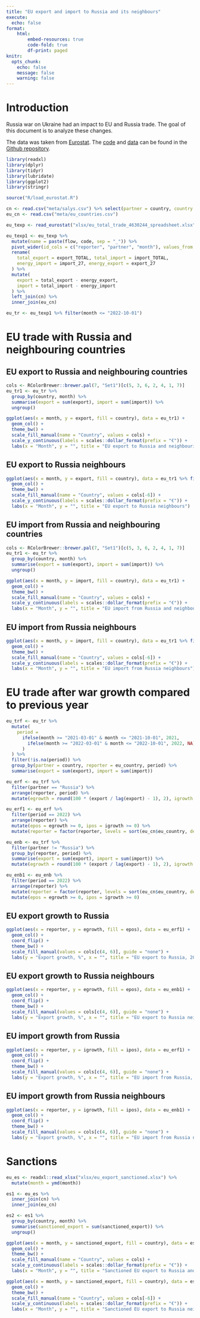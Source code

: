 ```yaml
---
title: "EU export and import to Russia and its neighbours"
execute:
  echo: false
format: 
    html:
        embed-resources: true
        code-fold: true
        df-print: paged
knitr: 
  opts_chunk: 
    echo: false
    message: false
    warning: false
---
```


# Introduction

Russia war on Ukraine had an impact to EU and Russia trade. The goal of this document is to analyze these changes.

The data was taken from [Eurostat](https://ec.europa.eu/eurostat/databrowser/view/DS-045409/legacyMultiFreq/table?lang=en). The [code](https://github.com/vzemlys/ruimpeks/eu_ru_export.qmd) and [data](https://github.com/vzemlys/ruimpeks/xlsx) can be found in the [Github repository](https://github.com/vzemlys/ruimpeks/). 

```r
library(readxl)
library(dplyr)
library(tidyr)
library(lubridate)
library(ggplot2)
library(stringr)

source("R/load_eurostat.R")

cn <- read.csv("meta/salys.csv") %>% select(partner = country, country = name)
eu_cn <- read.csv("meta/eu_countries.csv")

eu_texp <- read_eurostat("xlsx/eu_total_trade_4630244_spreadsheet.xlsx", flow = TRUE)

eu_texp1 <- eu_texp %>%
  mutate(name = paste(flow, code, sep = "_")) %>%
  pivot_wider(id_cols = c("reporter", "partner", "month"), values_from = value, names_from = "name", values_fill = 0) %>%
  rename(
    total_export = export_TOTAL, total_import = import_TOTAL,
    energy_import = import_27, energy_export = export_27
  ) %>%
  mutate(
    export = total_export - energy_export,
    import = total_import - energy_import
  ) %>%
  left_join(cn) %>%
  inner_join(eu_cn)

eu_tr <- eu_texp1 %>% filter(month <= "2022-10-01")
```
# EU trade  with Russia and neighbouring countries 

## EU export to Russia and neighbouring countries

```r
cols <- RColorBrewer::brewer.pal(7, "Set1")[c(5, 3, 6, 2, 4, 1, 7)]
eu_tr1 <- eu_tr %>%
  group_by(country, month) %>%
  summarise(export = sum(export), import = sum(import)) %>%
  ungroup()

ggplot(aes(x = month, y = export, fill = country), data = eu_tr1) +
  geom_col() +
  theme_bw() +
  scale_fill_manual(name = "Country", values = cols) +
  scale_y_continuous(labels = scales::dollar_format(prefix = "€")) +
  labs(x = "Month", y = "", title = "EU export to Russia and neighbouring countries")
```

## EU export to Russia neighbours

```r
ggplot(aes(x = month, y = export, fill = country), data = eu_tr1 %>% filter(country != "Russia")) +
  geom_col() +
  theme_bw() +
  scale_fill_manual(name = "Country", values = cols[-6]) +
  scale_y_continuous(labels = scales::dollar_format(prefix = "€")) +
  labs(x = "Month", y = "", title = "EU export to Russia neighbours")
```



## EU import from Russia and neighbouring countries

```r
cols <- RColorBrewer::brewer.pal(7, "Set1")[c(5, 3, 6, 2, 4, 1, 7)]
eu_tr1 <- eu_tr %>%
  group_by(country, month) %>%
  summarise(export = sum(export), import = sum(import)) %>%
  ungroup()

ggplot(aes(x = month, y = import, fill = country), data = eu_tr1) +
  geom_col() +
  theme_bw() +
  scale_fill_manual(name = "Country", values = cols) +
  scale_y_continuous(labels = scales::dollar_format(prefix = "€")) +
  labs(x = "Month", y = "", title = "EU import from Russia and neighbouring countries")
```

## EU import from Russia neighbours

```r
ggplot(aes(x = month, y = import, fill = country), data = eu_tr1 %>% filter(country != "Russia")) +
  geom_col() +
  theme_bw() +
  scale_fill_manual(name = "Country", values = cols[-6]) +
  scale_y_continuous(labels = scales::dollar_format(prefix = "€")) +
  labs(x = "Month", y = "", title = "EU import from Russia neighbours")
```


# EU trade after war growth compared to previous year

```r
eu_trf <- eu_tr %>%
  mutate(
    period =
      ifelse(month >= "2021-03-01" & month <= "2021-10-01", 2021,
        ifelse(month >= "2022-03-01" & month <= "2022-10-01", 2022, NA)
      )
  ) %>%
  filter(!is.na(period)) %>%
  group_by(partner = country, reporter = eu_country, period) %>%
  summarise(export = sum(export), import = sum(import))

eu_erf <- eu_trf %>%
  filter(partner == "Russia") %>%
  arrange(reporter, period) %>%
  mutate(egrowth = round(100 * (export / lag(export) - 1), 2), igrowth = round(100 * (import / lag(import) - 1), 2))

eu_erf1 <- eu_erf %>%
  filter(period == 2022) %>%
  arrange(reporter) %>%
  mutate(epos = egrowth >= 0, ipos = igrowth >= 0) %>%
  mutate(reporter = factor(reporter, levels = sort(eu_cn$eu_country, decreasing = TRUE)))

eu_enb <- eu_trf %>%
  filter(partner != "Russia") %>%
  group_by(reporter, period) %>%
  summarise(export = sum(export), import = sum(import)) %>%
  mutate(egrowth = round(100 * (export / lag(export) - 1), 2), igrowth = round(100 * (import / lag(import) - 1), 2))

eu_enb1 <- eu_enb %>%
  filter(period == 2022) %>%
  arrange(reporter) %>%
  mutate(reporter = factor(reporter, levels = sort(eu_cn$eu_country, decreasing = TRUE))) %>%
  mutate(epos = egrowth >= 0, ipos = igrowth >= 0)
```

## EU export growth to Russia

```r
ggplot(aes(x = reporter, y = egrowth, fill = epos), data = eu_erf1) +
  geom_col() +
  coord_flip() +
  theme_bw() +
  scale_fill_manual(values = cols[c(4, 6)], guide = "none") +
  labs(y = "Export growth, %", x = "", title = "EU export to Russia, 2022 after war growth compared to 2021")
```

## EU export growth to Russia neighbours

```r
ggplot(aes(x = reporter, y = egrowth, fill = epos), data = eu_enb1) +
  geom_col() +
  coord_flip() +
  theme_bw() +
  scale_fill_manual(values = cols[c(4, 6)], guide = "none") +
  labs(y = "Export growth, %", x = "", title = "EU export to Russia neighbours, 2022 after war growth compared to 2021")
```


## EU import growth from Russia

```r
ggplot(aes(x = reporter, y = igrowth, fill = ipos), data = eu_erf1) +
  geom_col() +
  coord_flip() +
  theme_bw() +
  scale_fill_manual(values = cols[c(4, 6)], guide = "none") +
  labs(y = "Export growth, %", x = "", title = "EU import from Russia, 2022 after war growth compared to 2021")
```

## EU import growth from Russia neighbours

```r
ggplot(aes(x = reporter, y = igrowth, fill = ipos), data = eu_enb1) +
  geom_col() +
  coord_flip() +
  theme_bw() +
  scale_fill_manual(values = cols[c(4, 6)], guide = "none") +
  labs(y = "Export growth, %", x = "", title = "EU import from Russia neighbours, 2022 after war growth compared to 2021")
```

# Sanctions

```r
eu_es <- readxl::read_xlsx("xlsx/eu_export_sanctioned.xlsx") %>%
  mutate(month = ymd(month))

es1 <- eu_es %>%
  inner_join(cn) %>%
  inner_join(eu_cn)

es2 <- es1 %>%
  group_by(country, month) %>%
  summarise(sanctioned_export = sum(sanctioned_export)) %>%
  ungroup()
```

```r
ggplot(aes(x = month, y = sanctioned_export, fill = country), data = es2) +
  geom_col() +
  theme_bw() +
  scale_fill_manual(name = "Country", values = cols) +
  scale_y_continuous(labels = scales::dollar_format(prefix = "€")) +
  labs(x = "Month", y = "", title = "Sanctioned EU export to Russia and neighbouring countries")
```

```r
ggplot(aes(x = month, y = sanctioned_export, fill = country), data = es2 %>% filter(country != "Russia")) +
  geom_col() +
  theme_bw() +
  scale_fill_manual(name = "Country", values = cols[-6]) +
  scale_y_continuous(labels = scales::dollar_format(prefix = "€")) +
  labs(x = "Month", y = "", title = "Sanctioned EU export to Russia neighbours")
```
